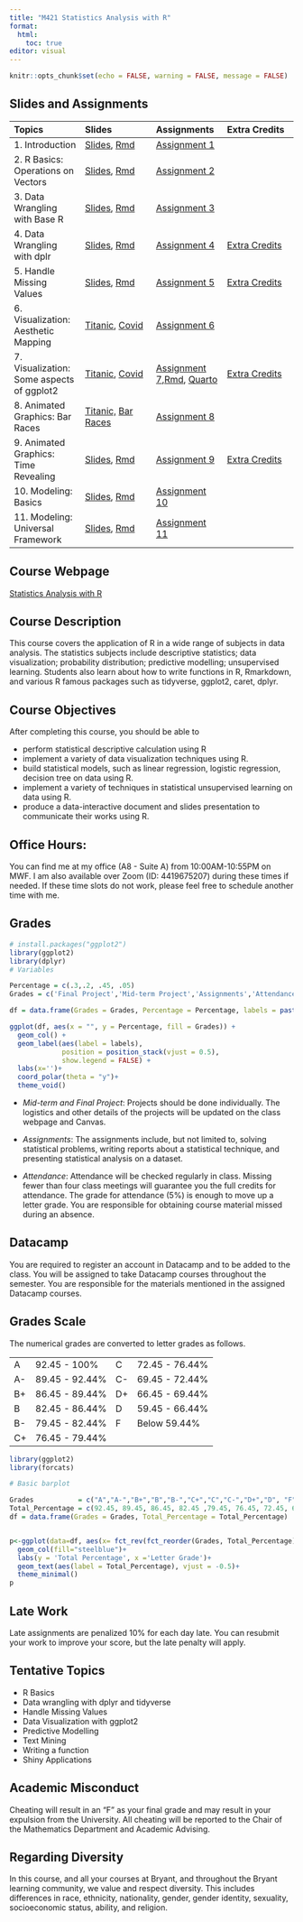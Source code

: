 ```yaml
---
title: "M421 Statistics Analysis with R"
format: 
  html:
    toc: true
editor: visual
---
```


```r
knitr::opts_chunk$set(echo = FALSE, warning = FALSE, message = FALSE)
```

## Slides and Assignments

| Topics                                     | Slides                                                                                       | Assignments                                                                                                            | Extra Credits                                               |
|:-----------------|:-----------------|:-----------------|:-----------------|
| 1\. Introduction                           | [Slides](slides/1_intro.html), [Rmd](slides/1_intro.Rmd)                                     | [Assignment 1](assignments/assignment1.html)                                                                           |                                                             |
| 2\. R Basics: Operations on Vectors        | [Slides](slides/2_r_basics.html), [Rmd](slides/2_r_basics.Rmd)                               | [Assignment 2](assignments/assignment2.html)                                                                           |                                                             |
| 3\. Data Wrangling with Base R             | [Slides](slides/3_base_r.html), [Rmd](slides/3_base_r.Rmd)                                   | [Assignment 3](assignments/assignment3.html)                                                                           |                                                             |
| 4\. Data Wrangling with dplr               | [Slides](slides/4_dplyr.html), [Rmd](slides/4_dplyr.Rmd)                                     | [Assignment 4](assignments/assignment4.html)                                                                           | [Extra Credits](assignments/assignment4_extra_credits.html) |
| 5\. Handle Missing Values                  | [Slides](slides/5_missing_value_slides.html), [Rmd](slides/5_missing_value_slides.Rmd)       | [Assignment 5](assignments/assignment5.html)                                                                           | [Extra Credits](assignments/assignment5_extra_credits.html) |
| 6\. Visualization: Aesthetic Mapping       | [Titanic](slides/6_viz_titanic.html), [Covid](slides/6_viz.html)                             | [Assignment 6](assignments/assignment6.html)                                                                           |                                                             |
| 7\. Visualization: Some aspects of ggplot2 | [Titanic](slides/7_viz_titanic.html), [Covid](slides/7_viz.html)                             | [Assignment 7](assignments/assignment7.html),[Rmd](assignments/assignment7.rmd), [Quarto](assignments/assignment7.qmd) | [Extra Credits](assignments/assignment7_extra_credits.html) |
| 8\. Animated Graphics: Bar Races           | [Titanic,](gganimate/8_viz_titanic.html) [Bar Races](gganimate/8_viz_bar_race.html)          | [Assignment 8](assignments/assignment8.html)                                                                           |                                                             |
| 9\. Animated Graphics: Time Revealing      | [Slides](gganimate/9_viz_reveal.html), [Rmd](gganimate/9_viz_reveal.Rmd)                     | [Assignment 9](assignments/assignment9.html)                                                                           | [Extra Credits](assignments/assignment9_extra_credits.html) |
| 10\. Modeling: Basics                      | [Slides](gganimate/10_predictive_modeling.html), [Rmd](gganimate/10_predictive_modeling.Rmd) | [Assignment 10](assignments/assignment10.html)                                                                         |                                                             |
|11. Modeling: Universal Framework| [Slides](gganimate/11_predictive_modeling.html), [Rmd](gganimate/11_predictive_modeling.Rmd) |[Assignment 11](assignments/assignment11.html) | | 


## Course Webpage

[Statistics Analysis with R](https://bryantstats.github.io/math421/)

## Course Description

This course covers the application of R in a wide range of subjects in data analysis. The statistics subjects include descriptive statistics; data visualization; probability distribution; predictive modelling; unsupervised learning. Students also learn about how to write functions in R, Rmarkdown, and various R famous packages such as tidyverse, ggplot2, caret, dplyr.

## Course Objectives

After completing this course, you should be able to

-   perform statistical descriptive calculation using R
-   implement a variety of data visualization techniques using R.\
-   build statistical models, such as linear regression, logistic regression, decision tree on data using R.\
-   implement a variety of techniques in statistical unsupervised learning on data using R.\
-   produce a data-interactive document and slides presentation to communicate their works using R.

## Office Hours:

You can find me at my office (A8 - Suite A) from 10:00AM-10:55PM on MWF. I am also available over Zoom (ID: 4419675207) during these times if needed. If these time slots do not work, please feel free to schedule another time with me.

## Grades

```r
# install.packages("ggplot2")
library(ggplot2)
library(dplyr)
# Variables

Percentage = c(.3,.2, .45, .05)
Grades = c('Final Project','Mid-term Project','Assignments','Attendance')

df = data.frame(Grades = Grades, Percentage = Percentage, labels = paste0(Percentage*100, "%"))

ggplot(df, aes(x = "", y = Percentage, fill = Grades)) +
  geom_col() +
  geom_label(aes(label = labels),
             position = position_stack(vjust = 0.5),
             show.legend = FALSE) +
  labs(x='')+
  coord_polar(theta = "y")+
  theme_void()
```

-   *Mid-term and Final Project*: Projects should be done individually. The logistics and other details of the projects will be updated on the class webpage and Canvas.

-   *Assignments*: The assignments include, but not limited to, solving statistical problems, writing reports about a statistical technique, and presenting statistical analysis on a dataset.

-   *Attendance*: Attendance will be checked regularly in class. Missing fewer than four class meetings will guarantee you the full credits for attendance. The grade for attendance (5%) is enough to move up a letter grade. You are responsible for obtaining course material missed during an absence.

## Datacamp

You are required to register an account in Datacamp and to be added to the class. You will be assigned to take Datacamp courses throughout the semester. You are responsible for the materials mentioned in the assigned Datacamp courses.

## Grades Scale

The numerical grades are converted to letter grades as follows.

|     |                |     |                |
|-----|----------------|-----|----------------|
| A   | 92.45 - 100%   | C   | 72.45 - 76.44% |
| A-  | 89.45 - 92.44% | C-  | 69.45 - 72.44% |
| B+  | 86.45 - 89.44% | D+  | 66.45 - 69.44% |
| B   | 82.45 - 86.44% | D   | 59.45 - 66.44% |
| B-  | 79.45 - 82.44% | F   | Below 59.44%   |
| C+  | 76.45 - 79.44% |     |                |

```r
library(ggplot2)
library(forcats)

# Basic barplot

Grades           = c("A","A-","B+","B","B-","C+","C","C-","D+","D", "F")
Total_Percentage = c(92.45, 89.45, 86.45, 82.45 ,79.45, 76.45, 72.45, 69.45, 66.45, 59.45, 0)
df = data.frame(Grades = Grades, Total_Percentage = Total_Percentage)


p<-ggplot(data=df, aes(x= fct_rev(fct_reorder(Grades, Total_Percentage)), y=Total_Percentage)) +
  geom_col(fill="steelblue")+
  labs(y = 'Total Percentage', x ='Letter Grade')+
  geom_text(aes(label = Total_Percentage), vjust = -0.5)+
  theme_minimal()
p

```

## Late Work

Late assignments are penalized 10% for each day late. You can resubmit your work to improve your score, but the late penalty will apply.

## Tentative Topics

-   R Basics
-   Data wrangling with dplyr and tidyverse\
-   Handle Missing Values
-   Data Visualization with ggplot2\
-   Predictive Modelling\
-   Text Mining
-   Writing a function
-   Shiny Applications

## Academic Misconduct

Cheating will result in an "F" as your final grade and may result in your expulsion from the University. All cheating will be reported to the Chair of the Mathematics Department and Academic Advising.

## Regarding Diversity

In this course, and all your courses at Bryant, and throughout the Bryant learning community, we value and respect diversity. This includes differences in race, ethnicity, nationality, gender, gender identity, sexuality, socioeconomic status, ability, and religion.
